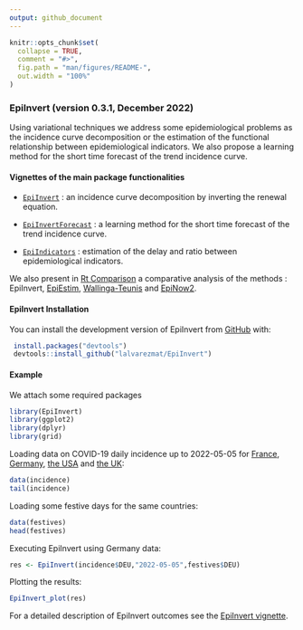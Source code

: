 ```yaml
---
output: github_document
---
```


<!-- README.md is generated from README.Rmd. Please edit that file -->

```r
knitr::opts_chunk$set(
  collapse = TRUE,
  comment = "#>",
  fig.path = "man/figures/README-",
  out.width = "100%"
)
```

### EpiInvert (version 0.3.1, December 2022)

<!-- badges: start -->
<!-- badges: end -->

Using variational techniques we address some epidemiological problems as the incidence curve decomposition or the estimation of the functional relationship between epidemiological indicators. We also propose a learning method for the short time forecast of the trend incidence curve. 

#### Vignettes of the main package functionalities 

* [`EpiInvert`](https://ctim.ulpgc.es/covid19/EpiInvertVignette.html) : an incidence curve decomposition by inverting the renewal equation.

* [`EpiInvertForecast`](https://ctim.ulpgc.es/covid19/EpiInvertForecast.html) : a learning method for the short time forecast of the trend incidence curve. 

* [`EpiIndicators`](https://ctim.ulpgc.es/covid19/EpiIndicators.html) : estimation of the delay and ratio between epidemiological indicators. 

We also present in [Rt Comparison](https://ctim.ulpgc.es/covid19/RtComparison.html) 
a comparative analysis of the methods : EpiInvert, 
[EpiEstim]( https://CRAN.R-project.org/package=EpiEstim), 
[Wallinga-Teunis](https://academic.oup.com/aje/article/160/6/509/79472)
and 
[EpiNow2]( https://CRAN.R-project.org/package=EpiNow2).

#### EpiInvert Installation

You can install the development version of EpiInvert from [GitHub](https://github.com/) with:

```r
 install.packages("devtools")
 devtools::install_github("lalvarezmat/EpiInvert")
```

#### Example
We attach some required packages
```r
library(EpiInvert)
library(ggplot2)
library(dplyr)
library(grid)
```  

Loading data on COVID-19 daily incidence up to 2022-05-05 for 
[France](https://www.santepubliquefrance.fr/dossiers/coronavirus-covid-19/coronavirus-chiffres-cles-et-evolution-de-la-covid-19-en-france-et-dans-le-monde), 
[Germany](https://experience.arcgis.com/experience/478220a4c454480e823b17327b2bf1d4), 
[the USA](https://ourworldindata.org/coronavirus-source-data) 
and [the UK](https://ourworldindata.org/coronavirus-source-data): 
```r
data(incidence)
tail(incidence)
```

Loading some festive days for the same countries: 
```r
data(festives)
head(festives)
```

Executing EpiInvert using Germany data:
```r
res <- EpiInvert(incidence$DEU,"2022-05-05",festives$DEU)
```

Plotting the results: 
```r
EpiInvert_plot(res)

```

For a detailed description of EpiInvert outcomes see the [EpiInvert vignette](https://ctim.ulpgc.es/covid19/EpiInvertVignette.html). 



